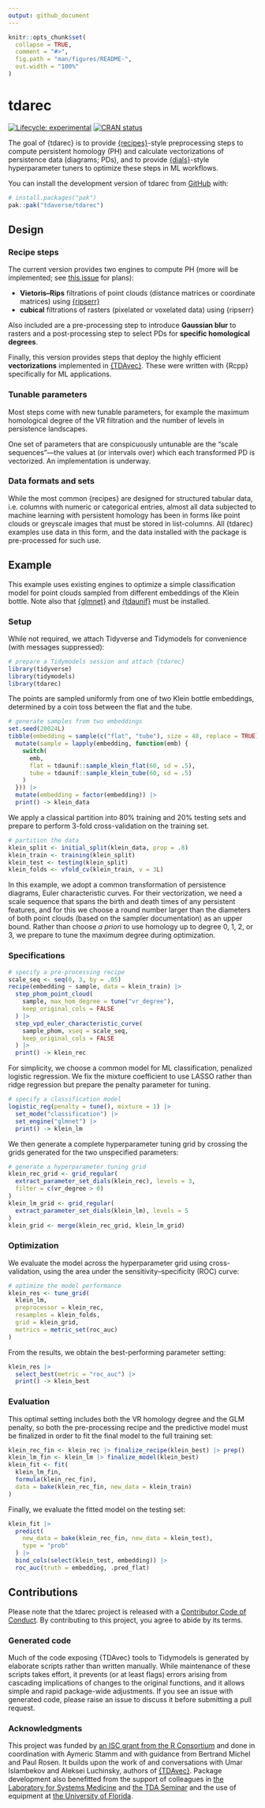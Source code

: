 ```yaml
---
output: github_document
---
```


<!-- README.md is generated from README.Rmd. Please edit that file -->

```r
knitr::opts_chunk$set(
  collapse = TRUE,
  comment = "#>",
  fig.path = "man/figures/README-",
  out.width = "100%"
)
```

# tdarec

<!-- badges: start -->
[![Lifecycle: experimental](https://img.shields.io/badge/lifecycle-experimental-orange.svg)](https://lifecycle.r-lib.org/articles/stages.html#experimental)
[![CRAN status](https://www.r-pkg.org/badges/version/tdarec)](https://CRAN.R-project.org/package=tdarec)
<!-- badges: end -->

The goal of {tdarec} is to provide [{recipes}](https://cran.r-project.org/package=recipes)-style preprocessing steps to compute persistent homology (PH) and calculate vectorizations of persistence data (diagrams; PDs), and to provide [{dials}](https://cran.r-project.org/package=dials)-style hyperparameter tuners to optimize these steps in ML workflows.

You can install the development version of tdarec from [GitHub](https://github.com/) with:

``` r
# install.packages("pak")
pak::pak("tdaverse/tdarec")
```

## Design

### Recipe steps

The current version provides two engines to compute PH (more will be implemented; see [this issue](https://github.com/corybrunson/tdarec/issues/2) for plans):

* **Vietoris--Rips** filtrations of point clouds (distance matrices or coordinate matrices) using [{ripserr}](https://github.com/tdaverse/ripserr)
* **cubical** filtrations of rasters (pixelated or voxelated data) using {ripserr}

Also included are a pre-processing step to introduce **Gaussian blur** to rasters and a post-processing step to select PDs for **specific homological degrees**.

Finally, this version provides steps that deploy the highly efficient **vectorizations** implemented in [{TDAvec}](https://github.com/uislambekov/TDAvec).
These were written with {Rcpp} specifically for ML applications.

### Tunable parameters

Most steps come with new tunable parameters, for example the maximum homological degree of the VR filtration and the number of levels in persistence landscapes.

One set of parameters that are conspicuously untunable are the "scale sequences"---the values at (or intervals over) which each transformed PD is vectorized.
An implementation is underway.

### Data formats and sets

While the most common {recipes} are designed for structured tabular data, i.e. columns with numeric or categorical entries, almost all data subjected to machine learning with persistent homology has been in forms like point clouds or greyscale images that must be stored in list-columns.
All {tdarec} examples use data in this form, and the data installed with the package is pre-processed for such use.

## Example

This example uses existing engines to optimize a simple classification model for point clouds sampled from different embeddings of the Klein bottle.
Note also that [{glmnet}](https://cran.r-project.org/package=glmnet) and [{tdaunif}](https://cran.r-project.org/package=tdaunif) must be installed.

### Setup

While not required, we attach Tidyverse and Tidymodels for convenience (with messages suppressed):

```r
# prepare a Tidymodels session and attach {tdarec}
library(tidyverse)
library(tidymodels)
library(tdarec)
```

The points are sampled uniformly from one of two Klein bottle embeddings, determined by a coin toss between the flat and the tube.

```r
# generate samples from two embeddings
set.seed(20024L)
tibble(embedding = sample(c("flat", "tube"), size = 48, replace = TRUE)) |> 
  mutate(sample = lapply(embedding, function(emb) {
    switch(
      emb,
      flat = tdaunif::sample_klein_flat(60, sd = .5),
      tube = tdaunif::sample_klein_tube(60, sd = .5)
    )
  })) |> 
  mutate(embedding = factor(embedding)) |>
  print() -> klein_data
```

We apply a classical partition into 80% training and 20% testing sets and prepare to perform 3-fold cross-validation on the training set.

```r
# partition the data
klein_split <- initial_split(klein_data, prop = .8)
klein_train <- training(klein_split)
klein_test <- testing(klein_split)
klein_folds <- vfold_cv(klein_train, v = 3L)
```

In this example, we adopt a common transformation of persistence diagrams, Euler characteristic curves.
For their vectorization, we need a scale sequence that spans the birth and death times of any persistent features, and for this we choose a round number larger than the diameters of both point clouds (based on the sampler documentation) as an upper bound.
Rather than choose _a priori_ to use homology up to degree 0, 1, 2, or 3, we prepare to tune the maximum degree during optimization.

### Specifications

```r
# specify a pre-processing recipe
scale_seq <- seq(0, 3, by = .05)
recipe(embedding ~ sample, data = klein_train) |> 
  step_phom_point_cloud(
    sample, max_hom_degree = tune("vr_degree"),
    keep_original_cols = FALSE
  ) |> 
  step_vpd_euler_characteristic_curve(
    sample_phom, xseq = scale_seq,
    keep_original_cols = FALSE
  ) |> 
  print() -> klein_rec
```

For simplicity, we choose a common model for ML classification, penalized logistic regression.
We fix the mixture coefficient to use LASSO rather than ridge regression but prepare the penalty parameter for tuning. 

```r
# specify a classification model
logistic_reg(penalty = tune(), mixture = 1) |> 
  set_mode("classification") |> 
  set_engine("glmnet") |> 
  print() -> klein_lm
```

We then generate a complete hyperparameter tuning grid by crossing the grids generated for the two unspecified parameters:

```r
# generate a hyperparameter tuning grid
klein_rec_grid <- grid_regular(
  extract_parameter_set_dials(klein_rec), levels = 3,
  filter = c(vr_degree > 0)
)
klein_lm_grid <- grid_regular(
  extract_parameter_set_dials(klein_lm), levels = 5
)
klein_grid <- merge(klein_rec_grid, klein_lm_grid)
```

### Optimization

We evaluate the model across the hyperparameter grid using cross-validation, using the area under the sensitivity--specificity (ROC) curve:

```r
# optimize the model performance
klein_res <- tune_grid(
  klein_lm,
  preprocessor = klein_rec,
  resamples = klein_folds,
  grid = klein_grid,
  metrics = metric_set(roc_auc)
)
```

From the results, we obtain the best-performing parameter setting:

```r
klein_res |> 
  select_best(metric = "roc_auc") |> 
  print() -> klein_best
```

### Evaluation

This optimal setting includes both the VR homology degree and the GLM penalty, so both the pre-processing recipe and the predictive model must be finalized in order to fit the final model to the full training set:

```r
klein_rec_fin <- klein_rec |> finalize_recipe(klein_best) |> prep()
klein_lm_fin <- klein_lm |> finalize_model(klein_best)
klein_fit <- fit(
  klein_lm_fin,
  formula(klein_rec_fin),
  data = bake(klein_rec_fin, new_data = klein_train)
)
```

Finally, we evaluate the fitted model on the testing set:

```r
klein_fit |> 
  predict(
    new_data = bake(klein_rec_fin, new_data = klein_test),
    type = "prob"
  ) |> 
  bind_cols(select(klein_test, embedding)) |> 
  roc_auc(truth = embedding, .pred_flat)
```

## Contributions

Please note that the tdarec project is released with a [Contributor Code of Conduct](https://contributor-covenant.org/version/2/1/CODE_OF_CONDUCT.html). By contributing to this project, you agree to abide by its terms.

### Generated code

Much of the code exposing {TDAvec} tools to Tidymodels is generated by elaborate scripts rather than written manually.
While maintenance of these scripts takes effort, it prevents (or at least flags) errors arising from cascading implications of changes to the original functions, and it allows simple and rapid package-wide adjustments. If you see an issue with generated code, please raise an issue to discuss it before submitting a pull request.

### Acknowledgments

This project was funded by [an ISC grant from the R Consortium](https://r-consortium.org/all-projects/2024-group-1.html#modular-interoperable-and-extensible-topological-data-analysis-in-r) and done in coordination with Aymeric Stamm and with guidance from Bertrand Michel and Paul Rosen.
It builds upon the work of and conversations with Umar Islambekov and Aleksei Luchinsky, authors of [{TDAvec}](https://github.com/uislambekov/TDAvec).
Package development also benefitted from the support of colleagues in [the Laboratory for Systems Medicine](https://systemsmedicine.pulmonary.medicine.ufl.edu/) and [the TDA Seminar](https://tda.math.ufl.edu/) and the use of equipment at [the University of Florida](https://www.ufl.edu/).
